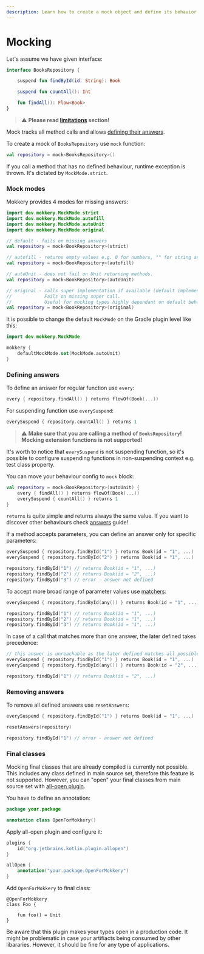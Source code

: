 ```yaml
---
description: Learn how to create a mock object and define its behavior effortlessly!
---
```

# Mocking

Let's assume we have given interface:

```kotlin
interface BooksRepository {

    suspend fun findById(id: String): Book

    suspend fun countAll(): Int

    fun findAll(): Flow<Book>
}
```
> :warning: **Please read [limitations](../Limitations) section!**

Mock tracks all method calls and allows [defining their answers](#defining-answers).

To create a mock of `BooksRepository` use `mock` function:

```kotlin
val repository = mock<BooksRepository>()
```
If you call a method that has no defined behaviour, runtime exception is thrown. It's dictated by `MockMode.strict`.
    
### Mock modes

Mokkery provides 4 modes for missing answers:


```kotlin
import dev.mokkery.MockMode.strict
import dev.mokkery.MockMode.autofill
import dev.mokkery.MockMode.autoUnit
import dev.mokkery.MockMode.original

// default - fails on missing answers
val repository = mock<BookRepository>(strict)

// autofill - returns empty values e.g. 0 for numbers, "" for string and null for complex types.
val repository = mock<BookRepository>(autofill)

// autoUnit - does not fail on Unit returning methods. 
val repository = mock<BookRepository>(autoUnit)

// original - calls super implementation if available (default implementation for interface)
//            Fails on missing super call.
//            Useful for mocking types highly dependant on default behaviour.
val repository = mock<BookRepository>(original)
```

It is possible to change the default `MockMode` on the Gradle plugin level like this:

```kotlin
import dev.mokkery.MockMode

mokkery {
    defaultMockMode.set(MockMode.autoUnit)
}
```

### Defining answers

To define an answer for regular function use `every`:
```kotlin
every { repository.findAll() } returns flowOf(Book(...))
```
For suspending function use `everySuspend`:
```kotlin
everySuspend { repository.countAll() } returns 1
```
 > :warning: **Make sure that you are calling a method of `BooksRepository`! Mocking extension functions is not supported!**

It's worth to notice that `everySuspend` is not suspending function, so it's possible to configure suspending functions in non-suspending context e.g. test class property.

You can move your behaviour config to `mock` block:

```kotlin
val repository = mock<BookRepository>(autoUnit) {
    every { findAll() } returns flowOf(Book(...))
    everySuspend { countAll() } returns 1
}
```
`returns` is quite simple and returns always the same value. If you want to discover other behaviours check [answers](../Guides/Answers) guide!

If a method accepts parameters, you can define an answer only for specific parameters:
```kotlin
everySuspend { repository.findById("1") } returns Book(id = "1", ...)
everySuspend { repository.findById("2") } returns Book(id = "1", ...)

repository.findById("1") // returns Book(id = "1", ...)
repository.findById("2") // returns Book(id = "2", ...)
repository.findById("3") // error - answer not defined
```

To accept more broad range of parameter values use [matchers](../Guides/Matchers):
```kotlin
everySuspend { repository.findById(any()) } returns Book(id = "1", ...)

repository.findById("1") // returns Book(id = "1", ...)
repository.findById("2") // returns Book(id = "1", ...)
repository.findById("3") // returns Book(id = "1", ...)
```

In case of a call that matches more than one answer, the later defined takes precedence:

```kotlin
// this answer is unreachable as the later defined matches all possible calls
everySuspend { repository.findById("1") } returns Book(id = "1", ...) 
everySuspend { repository.findById(any()) } returns Book(id = "2", ...)

repository.findById("1") // returns Book(id = "2", ...)
```

### Removing answers

To remove all defined answers use `resetAnswers`:

```kotlin
everySuspend { repository.findById("1") } returns Book(id = "1", ...)

resetAnswers(repository)

repository.findById("1") // error - answer not defined
```

### Final classes

Mocking final classes that are already compiled is currently not possible. This includes any class defined in main
source set, therefore this feature is not supported. However, you can "open" your final classes from 
main source set with [all-open plugin](https://kotlinlang.org/docs/all-open-plugin.html#gradle).

You have to define an annotation:

```kotlin
package your.package

annotation class OpenForMokkery()
```

Apply all-open plugin and configure it:

```kotlin
plugins {
    id("org.jetbrains.kotlin.plugin.allopen")
}

allOpen {
    annotation("your.package.OpenForMokkery")
}
```

Add `OpenForMokkery` to final class:

```
@OpenForMokkery
class Foo {

    fun foo() = Unit
}
```

Be aware that this plugin makes your types open in a production code. It might be problematic in case your artifiacts being consumed by other libararies.
However, it should be fine for any type of applications.
